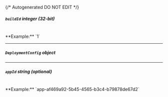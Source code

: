 {/* Autogenerated DO NOT EDIT  */}

##### `buildId` _integer (32-bit)_
<br/>
**Example:** `1`

---
##### `DeploymentConfig` _object_
<Collapsible openLabel={Labels.showProperties} closeLabel={Labels.hideProperties}>
    <DeploymentConfig/>
</Collapsible>

---
##### `appId` _string (optional)_
<br/>
**Example:** `app-af469a92-5b45-4565-b3c4-b79878de67d2`


